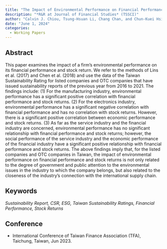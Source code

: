 ```yaml
---
title: "The Impact of Environmental Performance on Financial Performance and Stock Returns - Evidence from Listed Companies in Taiwan"
description: "*R&R at Journal of Financial Studies* (TSSCI)"
author: "Calvin J. Chiou, Tsung-Hsuan Li, Chang Chan, and Chun-Kuei Hsieh"
date: "June 1, 2024"
categories:
  - Working Papers
---
```


## Abstract

This paper examines the impact of a firm's environmental performance on its financial performance and stock return. We refer to the methods of Lins et al. (2017) and Chen et al. (2018) and use the data of the Taiwan Sustainability Rating for listed companies and OTC companies that have issued sustainability reports of the previous year from 2016 to 2021. The findings include: (1) For the manufacturing industry, environmental performance has a significant positive correlation with financial performance and stock returns. (2) For the electronics industry, environmental performance has a significant negative correlation with financial performance and has no correlation with stock returns. However, there is a significant positive correlation between economic performance and stock returns. (3) As far as the service industry and the financial industry are concerned, environmental performance has no significant relationship with financial performance and stock returns; however, the social performance of the service industry and the economic performance of the financial industry have a significant positive relationship with financial performance and stock returns. The above findings imply that, for the listed companies and OTC companies in Taiwan, the impact of environmental performance on financial performance and stock returns is not only related to the degree of government and public attention to the environmental issues in the industry to which the company belongs, but also related to the closeness of the industry's connection with the international supply chain.

## Keywords

*Sustainability Report, CSR, ESG, Taiwan Sustainability Ratings, Financial Performance, Stock Returns*

## Conference

-   International Conference of Taiwan Finance Association (TFA), Taichung, Taiwan, Jun 2023.
